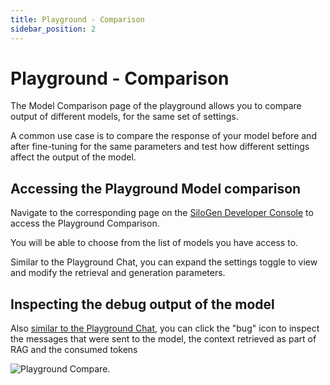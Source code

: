 ```yaml
---
title: Playground - Comparison
sidebar_position: 2
---
```


# Playground - Comparison

The Model Comparison page of the playground allows you to compare output of different models, for the same set of settings.

A common use case is to compare the response of your model before and after fine-tuning for the same parameters and test how different settings affect the output of the model.

## Accessing the Playground Model comparison

Navigate to the corresponding page on the [SiloGen Developer Console](https://chat.services.silogen.ai/console/compare) to access the Playground Comparison.

You will be able to choose from the list of models you have access to.

Similar to the Playground Chat, you can expand the settings toggle to view and modify the retrieval and generation parameters.

## Inspecting the debug output of the model

Also [similar to the Playground Chat](./playground-chat.mdx#inspecting-the-debug-output-of-the-model), you can click the "bug" icon to inspect the messages that were sent to the model, the context retrieved as part of RAG and the consumed tokens

![Playground Compare](/img/playground/playground-compare.png).
